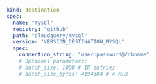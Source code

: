 ```yaml copy
kind: destination
spec:
  name: "mysql"
  registry: "github"
  path: "cloudquery/mysql"
  version: "VERSION_DESTINATION_MYSQL"
  spec:
    connection_string: "user:password@/dbname"
    # Optional parameters:
    # batch_size: 1000 # 1K entries
    # batch_size_bytes: 4194304 # 4 MiB
```